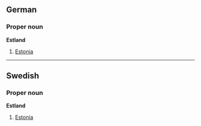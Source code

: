 ==German==
===Proper noun===
'''Estland'''

# [[Estonia]]

----

==Swedish==
===Proper noun===
'''Estland'''

# [[Estonia]]